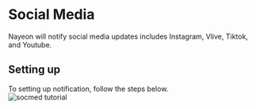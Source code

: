 
# Social Media

Nayeon will notify social media updates includes Instagram, Vlive, Tiktok, and Youtube.

## Setting up

To setting up notification, follow the steps below.<br />
![socmed tutorial](https://cdn.discordapp.com/attachments/946644664134533161/998497720857808967/256c3f6433.gif)<br />

